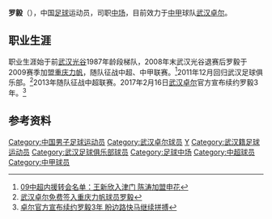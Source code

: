 {{Football player infobox
| playername = 罗毅
| image =
| fullname = 罗毅
| height = {{height|m=1.74}}
| nickname = 罗7
| dateofbirth = {{Birth date and age|year=1987|month=6|day=24}}
| cityofbirth = [[湖北省|湖北省]][[武汉市|武汉市]]
| countryofbirth = {{CHN}}
| currentclub = [[武汉卓尔|武汉卓尔]]
| clubnumber = 7
| position = [[中场|中场]]
| youthyears =
| youthclubs = [[湖北武汉职业足球俱乐部|武汉光谷]]
| years = 2008年<br>2009-2011年<br>2012-
| clubs = [[湖北武汉职业足球俱乐部|武汉光谷]]<br>[[重庆力帆|重庆力帆]]<br>[[武汉卓尔|武汉卓尔]]
| caps(goals) = 0{{0}}(0)<br>37{{0}}(1)<br>107 (9)
| nationalyears =
| nationalteam =
| nationalcaps(goals) =
| pcupdate = 2017年1月10日
| manageryears =
| managerclubs =
}}
{{Otheruses|subject=足球运动员罗毅|other=同名人物|罗毅}}

'''罗毅'''（{{bd|1987年|6月24日|catIdx=L}}），中国[[足球|足球]]运动员，司职[[中场|中场]]，目前效力于[[中甲|中甲]]球队[[武汉卓尔|武汉卓尔]]。

==职业生涯==
职业生涯始于前[[湖北武汉职业足球俱乐部|武汉光谷]]1987年龄段梯队，2008年末武汉光谷退赛后罗毅于2009赛季加盟[[重庆力帆|重庆力帆]]，随队征战中超、中甲联赛。<ref>[http://sports.sina.com.cn/j/2009-02-20/17214228726.shtml 09中超内援转会名单：王新欣入津门 陈涛加盟申花]</ref>2011年12月回归武汉足球俱乐部。<ref>[https://bbs.hupu.com/3117670.html 武汉卓尔免费签入重庆力帆球员罗毅]{{Dead link|date=2019年6月 |bot=InternetArchiveBot |fix-attempted=yes }}</ref>2013年随队征战中超联赛。2017年2月16日[[武汉卓尔|武汉卓尔]]官方宣布续约罗毅3年。<ref>[http://sports.sohu.com/20170216/n480879690.shtml 卓尔官方宣布续约罗毅3年 盼边路快马继续拼搏]</ref>

==参考资料==
{{reflist}}

{{2008年武汉光谷名单}}
{{2009年重庆力帆名单}}
{{2010年中超分类名单重庆}}
{{2011年中甲分类名单力帆}}
{{2012年中甲分类名单武汉}}
{{2013年中超分类名单武汉}}
{{2014年中甲分类名单武汉}}
{{2015年中甲分类名单武汉}}
{{2016年中甲分类名单武汉}}
{{2017年中甲分类名单武汉}}
{{2018年中甲分类名单武汉}}
{{2019年中超分类名单武汉}}
{{2020年中超分类名单武汉}}
{{2021年中超分类名单武汉队}}
{{2022年中超分类名单武汉长江}}

{{DEFAULTSORT:LUO Yi}}

[[Category:中国男子足球运动员|Category:中国男子足球运动员]]
[[Category:武汉卓尔球员|Category:武汉卓尔球员]]
[[Category:罗姓|Y]]
[[Category:武汉籍足球运动员|Category:武汉籍足球运动员]]
[[Category:武汉足球俱乐部球员|Category:武汉足球俱乐部球员]]
[[Category:足球中场|Category:足球中场]]
[[Category:中超球员|Category:中超球员]]
[[Category:中甲球员|Category:中甲球员]]